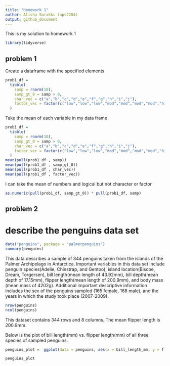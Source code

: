 ```yaml
---
title: "Homework 1"
author: Alisha Sarakki (aps2204)
output: github_document
---
```


This is my solution to homework 1

```r
library(tidyverse)
```


## problem 1

Create a dataframe with the specified elements

```r
prob1_df = 
  tibble(
    samp = rnorm(10),
    samp_gt_0 = samp > 0,
    char_vec = c("a","b","c","d","e","f","g","h","i","j"),
    factor_vec = factor(c("low","low","low","mod","mod","mod","mod","high","high","high"))
  )
```

Take the mean of each variable in my data frame

```r
prob1_df = 
  tibble(
    samp = rnorm(10),
    samp_gt_0 = samp > 0,
    char_vec = c("a","b","c","d","e","f","g","h","i","j"),
    factor_vec = factor(c("low","low","low","mod","mod","mod","mod","high","high","high"))
  )
mean(pull(prob1_df , samp))
mean(pull(prob1_df , samp_gt_0))
mean(pull(prob1_df , char_vec))
mean(pull(prob1_df , factor_vec))
```

I can take the mean of numbers and logical but not character or factor

```r
as.numeric(pull(prob1_df, samp_gt_0)) * pull(prob1_df, samp)
```



## problem 2

# describe the penguins data set
```r
data("penguins", package = "palmerpenguins")
summary(penguins)
```

This data describes a sample of 344 penguins taken from the islands of the Palmer Archipelago in Antarctica. Important variables in this data set include penguin species(Adelie, Chinstrap, and Gentoo), island location(Biscoe, Dream, Torgersen), bill length(mean length of 43.92mm), bill depth(mean depth of 17.15mm), flipper length(mean length of 200.9mm), and body mass (mean mass of 4202g). Additional important descriptive information includes the sex of the penguins sampled (165 female, 168 male), and the years in which the study took place (2007-2009). 

```r
nrow(penguins)
ncol(penguins)
```

This dataset contains 344 rows and 8 columns. 
The mean flipper length is 200.9mm. 

Below is the plot of bill length(mm) vs. flipper length(mm) of all three species of sampled penguins. 
```r

penguins_plot =  ggplot(data = penguins, aes(x = bill_length_mm, y = flipper_length_mm, color = species)) + geom_point() + xlab("Bill Length (mm)") + ylab("Flipper Length (mm)")

penguins_plot
```

